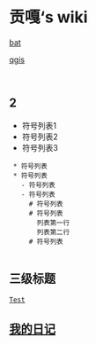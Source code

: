 = 贡嘎‘s wiki =

[[bat]]

[[qgis]]
  {{local:./images/vimwiki_logo.png|cool stuff|style="width:150px; height: 120px;"}}

{{https://ss0.bdstatic.com/94oJfD_bAAcT8t7mm9GUKT-xh_/timg?image&quality=100&size=b4000_4000&sec=1533287352&di=206d7966663fc5f451a9f9c19f574593&src=http://www.berlinix.com/images/vimwiki-mockups.png|cool stuff|style="width:300px; height: 240px;"}}

== 2 ==
* 符号列表1
* 符号列表2
* 符号列表3
  * 符号列表
  * 符号列表
    - 符号列表
    - 符号列表
      # 符号列表
      # 符号列表   
        列表第一行
        列表第二行
      # 符号列表
       
== 三级标题 ==
 [[Test]]

== [[我的日记]] ==


